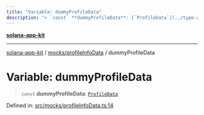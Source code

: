 ```yaml
---
title: "Variable: dummyProfileData"
description: "> `const` **dummyProfileData**: [`ProfileData`](../type-aliases/ProfileData.md)"
---
```


[**solana-app-kit**](../../../README.mdx)

***

[solana-app-kit](../../../README.mdx) / [mocks/profileInfoData](../README.mdx) / dummyProfileData

# Variable: dummyProfileData

> `const` **dummyProfileData**: [`ProfileData`](../type-aliases/ProfileData.mdx)

Defined in: [src/mocks/profileInfoData.ts:14](https://github.com/SendArcade/solana-social-starter/blob/b27156124ee1831d644b1af765e8d55a2885cd4f/src/mocks/profileInfoData.ts#L14)
